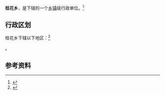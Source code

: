 {{中国乡级行政区|52/05/23/203/000}}

'''桂花乡'''，是{{PRC admin/fullname|52/05/23/203/000|3}}下辖的一个[[乡镇|乡镇]]级行政单位。<ref>{{PRC admin/ref sgc|{{PRC admin/parent|52/05/23/203/000}}}}</ref>

== 行政区划 ==

桂花乡下辖以下地区：<ref>{{PRC admin/ref sgc|52/05/23/203/000}}</ref>

{{PRC admin/children|52/05/23/203/000}}。

== 参考资料 ==

{{reflist}}

{{行政区划小作品}}
{{PRC admin/navcat|52/05/23/203/000}}